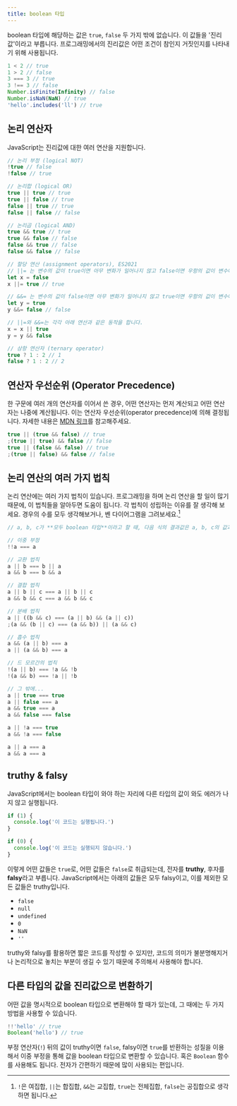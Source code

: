 ```yaml
---
title: boolean 타입
---
```


boolean 타입에 해당하는 값은 `true`, `false` 두 가지 밖에 없습니다. 이 값들을 '진리값'이라고 부릅니다. 프로그래밍에서의 진리값은 어떤 조건이 참인지 거짓인지를 나타내기 위해 사용됩니다.

```js
1 < 2 // true
1 > 2 // false
3 === 3 // true
3 !== 3 // false
Number.isFinite(Infinity) // false
Number.isNaN(NaN) // true
'hello'.includes('ll') // true
```

## 논리 연산자

JavaScript는 진리값에 대한 여러 연산을 지원합니다.

```js
// 논리 부정 (logical NOT)
!true // false
!false // true

// 논리합 (logical OR)
true || true // true
true || false // true
false || true // true
false || false // false

// 논리곱 (logical AND)
true && true // true
true && false // false
false && true // false
false && false // false

// 할당 연산 (assignment operators), ES2021
// ||= 는 변수의 값이 true이면 아무 변화가 일어나지 않고 false이면 우항의 값이 변수에 할당됩니다.
let x = false
x ||= true // true

// &&= 는 변수의 값이 false이면 아무 변화가 일어나지 않고 true이면 우항의 값이 변수에 할당됩니다.
let y = true
y &&= false // false

// ||=와 &&=는 각각 아래 연산과 같은 동작을 합니다.
x = x || true
y = y && false

// 삼항 연산자 (ternary operator)
true ? 1 : 2 // 1
false ? 1 : 2 // 2
```

## 연산자 우선순위 (Operator Precedence)

한 구문에 여러 개의 연산자를 이어서 쓴 경우, 어떤 연산자는 먼저 계산되고 어떤 연산자는 나중에 계산됩니다. 이는 연산자 우선순위(operator precedence)에 의해 결정됩니다. 자세한 내용은 [MDN 링크](https://developer.mozilla.org/ko/docs/Web/JavaScript/Reference/Operators/%EC%97%B0%EC%82%B0%EC%9E%90_%EC%9A%B0%EC%84%A0%EC%88%9C%EC%9C%84)를 참고해주세요.

```js
true || (true && false) // true
;(true || true) && false // false
true || (false && false) // true
;(true || false) && false // false
```

## 논리 연산의 여러 가지 법칙

논리 연산에는 여러 가지 법칙이 있습니다. 프로그래밍을 하며 논리 연산을 할 일이 많기 때문에, 이 법칙들을 알아두면 도움이 됩니다. 각 법칙이 성립하는 이유를 잘 생각해 보세요. 경우의 수를 모두 생각해보거나, 벤 다이어그램을 그려보세요.[^1]

```js
// a, b, c가 **모두 boolean 타입**이라고 할 때, 다음 식의 결과값은 a, b, c의 값과 관계 없이 모두 true 입니다.

// 이중 부정
!!a === a

// 교환 법칙
a || b === b || a
a && b === b && a

// 결합 법칙
a || b || c === a || b || c
a && b && c === a && b && c

// 분배 법칙
a || ((b && c) === (a || b) && (a || c))
;(a && (b || c) === (a && b)) || (a && c)

// 흡수 법칙
a && (a || b) === a
a || (a && b) === a

// 드 모르간의 법칙
!(a || b) === !a && !b
!(a && b) === !a || !b

// 그 밖에...
a || true === true
a || false === a
a && true === a
a && false === false

a || !a === true
a && !a === false

a || a === a
a && a === a
```

## truthy & falsy

JavaScript에서는 boolean 타입이 와야 하는 자리에 다른 타입의 값이 와도 에러가 나지 않고 실행됩니다.

```js
if (1) {
  console.log('이 코드는 실행됩니다.')
}

if (0) {
  console.log('이 코드는 실행되지 않습니다.')
}
```

이렇게 어떤 값들은 `true`로, 어떤 값들은 `false`로 취급되는데, 전자를 **truthy**, 후자를 **falsy**라고 부릅니다. JavaScript에서는 아래의 값들은 모두 falsy이고, 이를 제외한 모든 값들은 truthy입니다.

- `false`
- `null`
- `undefined`
- `0`
- `NaN`
- `''`

truthy와 falsy를 활용하면 짧은 코드를 작성할 수 있지만, 코드의 의미가 불분명해지거나 논리적으로 놓치는 부분이 생길 수 있기 때문에 주의해서 사용해야 합니다.

## 다른 타입의 값을 진리값으로 변환하기

어떤 값을 명시적으로 boolean 타입으로 변환해야 할 때가 있는데, 그 때에는 두 가지 방법을 사용할 수 있습니다.

```js
!!'hello' // true
Boolean('hello') // true
```

부정 연산자(`!`) 뒤의 값이 truthy이면 `false`, falsy이면 `true`를 반환하는 성질을 이용해서 이중 부정을 통해 값을 boolean 타입으로 변환할 수 있습니다. 혹은 `Boolean` 함수를 사용해도 됩니다. 전자가 간편하기 때문에 많이 사용되는 편입니다.

[^1]: `!`은 여집합, `||`는 합집합, `&&`는 교집합, `true`는 전체집합, `false`는 공집합으로 생각하면 됩니다.
